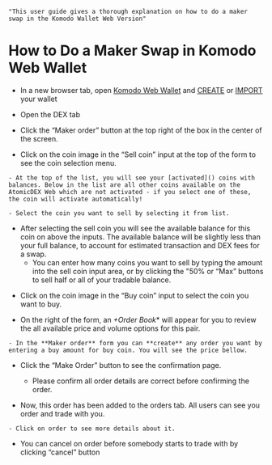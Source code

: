     "This user guide gives a thorough explanation on how to do a maker swap in the Komodo Wallet Web Version"



# How to Do a Maker Swap in Komodo Web Wallet

*   In a new browser tab, open [Komodo Web Wallet](https://app.komodoplatform.com/#/dex) and [CREATE](src/pages/komodo-wallet/web/how-to-create-wallet-in-komodo-web-wallet/index.mdx) or [IMPORT](src/pages/komodo-wallet/web/how-to-import-wallet-in-komodo-web-wallet) your wallet

*   Open the DEX tab

<OptimizedImage title=" How to Do a Maker Swap in Komodo Web Wallet" src={howToDoMakerSwap1} alt=" How to Do a Maker Swap in Komodo Web Wallet" />

*   Click the “Maker order” button at the top right of the box in the center of the screen.

<OptimizedImage title=" How to Do a Maker Swap in Komodo Web Wallet" src={howToDoMakerSwap2} alt=" How to Do a Maker Swap in Komodo Web Wallet" />

*   Click on the coin image in the “Sell coin” input at the top of the form to see the coin selection menu.

<OptimizedImage title=" How to Do a Maker Swap in Komodo Web Wallet" src={howToDoMakerSwap3} alt=" How to Do a Maker Swap in Komodo Web Wallet" />

    - At the top of the list, you will see your [activated]() coins with balances. Below in the list are all other coins available on the AtomicDEX Web which are not activated - if you select one of these, the coin will activate automatically!

<OptimizedImage title=" How to Do a Maker Swap in Komodo Web Wallet" src={howToDoMakerSwap4} alt=" How to Do a Maker Swap in Komodo Web Wallet" />

    - Select the coin you want to sell by selecting it from list.

*   After selecting the sell coin you will see the available balance for this coin on above the inputs. The available balance will be slightly less than your full balance, to account for estimated transaction and DEX fees for a swap.
    - You can enter how many coins you want to sell by typing the amount into the sell coin input area, or by clicking the "50% or “Max” buttons to sell half or all of your tradable balance.

<OptimizedImage title=" How to Do a Maker Swap in Komodo Web Wallet" src={howToDoMakerSwap5} alt=" How to Do a Maker Swap in Komodo Web Wallet" />

*   Click on the coin image in the “Buy coin” input to select the coin you want to buy.

<OptimizedImage title=" How to Do a Maker Swap in Komodo Web Wallet" src={howToDoMakerSwap6} alt=" How to Do a Maker Swap in Komodo Web Wallet" />


*   On the right of the form, an *+Order Book** will appear for you to review the all available price and volume options for this pair.

<OptimizedImage title=" How to Do a Maker Swap in Komodo Web Wallet" src={howToDoMakerSwap7} alt=" How to Do a Maker Swap in Komodo Web Wallet" />

    - In the **Maker order** form you can **create** any order you want by entering a buy amount for buy coin. You will see the price bellow.

<OptimizedImage title=" How to Do a Maker Swap in Komodo Web Wallet" src={howToDoMakerSwap8} alt=" How to Do a Maker Swap in Komodo Web Wallet" />

*   Click the “Make Order” button to see the confirmation page.

    - Please confirm all order details are correct before confirming the order.

<OptimizedImage title=" How to Do a Maker Swap in Komodo Web Wallet" src={howToDoMakerSwap9} alt=" How to Do a Maker Swap in Komodo Web Wallet" />

*   Now, this order has been added to the orders tab. All users can see you order and trade with you.

<OptimizedImage title=" How to Do a Maker Swap in Komodo Web Wallet" src={howToDoMakerSwap10} alt=" How to Do a Maker Swap in Komodo Web Wallet" />

    - Click on order to see more details about it.

<OptimizedImage title=" How to Do a Maker Swap in Komodo Web Wallet" src={howToDoMakerSwap11} alt=" How to Do a Maker Swap in Komodo Web Wallet" />

*   You can cancel on order before somebody starts to trade with by clicking “cancel” button

<OptimizedImage title=" How to Do a Maker Swap in Komodo Web Wallet" src={howToDoMakerSwap12} alt=" How to Do a Maker Swap in Komodo Web Wallet" />
